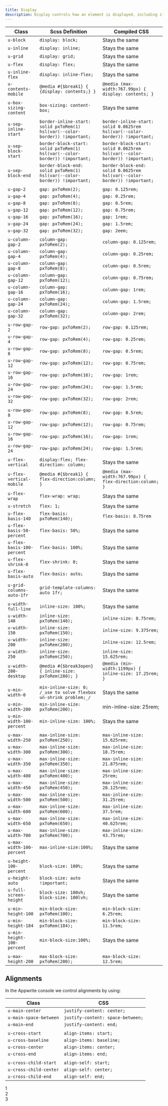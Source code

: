 ```yaml
---
title: Display
description: Display controls how an element is displayed, including its alignment, spacing and size.
---
```


| Class                      | Scss Definition                                                               | Compiled CSS                                                                |
| -------------------------- | ----------------------------------------------------------------------------- | --------------------------------------------------------------------------- |
| `u-block`                  | `display: block;`                                                             | Stays the same                                                              |
| `u-inline`                 | `display: inline;`                                                            | Stays the same                                                              |
| `u-grid`                   | `display: grid;`                                                              | Stays the same                                                              |
| `u-flex`                   | `display: flex;`                                                              | Stays the same                                                              |
| `u-inline-flex`            | `display: inline-flex;`                                                       | Stays the same                                                              |
| `u-contents-mobile`        | `@media #{$break1} { {display: contents;} }`                                  | `@media (max-width:767.99px) { display: contents; }`                        |
|                            |                                                                               |                                                                             |
| `u-box-sizing-content`     | `box-sizing: content-box;`                                                    | Stays the same                                                              |
|                            |                                                                               |                                                                             |
| `u-sep-inline-start`       | `border-inline-start: solid pxToRem(1) hsl(var(--color-border)) !important;`  | `border-inline-start: solid 0.0625rem hsl(var(--color-border)) !important;` |
| `u-sep-block-start`        | `border-block-start: solid pxToRem(1) hsl(var(--color-border)) !important;`   | `border-block-start: solid 0.0625rem hsl(var(--color-border)) !important;`  |
| `u-sep-block-end`          | `border-block-end: solid pxToRem(1) hsl(var(--color-border)) !important;`     | `border-block-end: solid 0.0625rem hsl(var(--color-border)) !important;`    |
|                            |                                                                               |                                                                             |
| `u-gap-2`                  | `gap: pxToRem(2);`                                                            | `gap: 0.125rem;`                                                            |
| `u-gap-4`                  | `gap: pxToRem(4);`                                                            | `gap: 0.25rem;`                                                             |
| `u-gap-8`                  | `gap: pxToRem(8);`                                                            | `gap: 0.5rem;`                                                              |
| `u-gap-12`                 | `gap: pxToRem(12);`                                                           | `gap: 0.75rem;`                                                             |
| `u-gap-16`                 | `gap: pxToRem(16);`                                                           | `gap: 1rem;`                                                                |
| `u-gap-24`                 | `gap: pxToRem(24);`                                                           | `gap: 1.5rem;`                                                              |
| `u-gap-32`                 | `gap: pxToRem(32);`                                                           | `gap: 2eem;`                                                                |
|                            |                                                                               |                                                                             |
| `u-column-gap-2`           | `column-gap: pxToRem(2);`                                                     | `column-gap: 0.125rem;`                                                     |
| `u-column-gap-4`           | `column-gap: pxToRem(4);`                                                     | `column-gap: 0.25rem;`                                                      |
| `u-column-gap-8`           | `column-gap: pxToRem(8);`                                                     | `column-gap: 0.5rem;`                                                       |
| `u-column-gap-12`          | `column-gap: pxToRem(12);`                                                    | `column-gap: 0.75rem;`                                                      |
| `u-column-gap-16`          | `column-gap: pxToRem(16);`                                                    | `column-gap: 1rem;`                                                         |
| `u-column-gap-24`          | `column-gap: pxToRem(24);`                                                    | `column-gap: 1.5rem;`                                                       |
| `u-column-gap-32`          | `column-gap: pxToRem(32);`                                                    | `column-gap: 2rem;`                                                         |
|                            |                                                                               |                                                                             |
| `u-row-gap-2`              | `row-gap: pxToRem(2);`                                                        | `row-gap: 0.125rem;`                                                        |
| `u-row-gap-4`              | `row-gap: pxToRem(4);`                                                        | `row-gap: 0.25rem;`                                                         |
| `u-row-gap-8`              | `row-gap: pxToRem(8);`                                                        | `row-gap: 0.5rem;`                                                          |
| `u-row-gap-12`             | `row-gap: pxToRem(12);`                                                       | `row-gap: 0.75rem;`                                                         |
| `u-row-gap-16`             | `row-gap: pxToRem(16);`                                                       | `row-gap: 1rem;`                                                            |
| `u-row-gap-24`             | `row-gap: pxToRem(24);`                                                       | `row-gap: 1.5rem;`                                                          |
| `u-row-gap-32`             | `row-gap: pxToRem(32);`                                                       | `row-gap: 2rem;`                                                            |
|                            |                                                                               |                                                                             |
| `u-row-gap-8`              | `row-gap: pxToRem(8);`                                                        | `row-gap: 0.5rem;`                                                          |
| `u-row-gap-12`             | `row-gap: pxToRem(12);`                                                       | `row-gap: 0.75rem;`                                                         |
| `u-row-gap-16`             | `row-gap: pxToRem(16);`                                                       | `row-gap: 1rem;`                                                            |
| `u-row-gap-24`             | `row-gap: pxToRem(24);`                                                       | `row-gap: 1.5rem;`                                                          |
|                            |                                                                               |                                                                             |
| `u-flex-vertical`          | `display:flex; flex-direction: column;`                                       | Stays the same                                                              |
| `u-flex-vertical-mobile`   | `@media #{$break1} { flex-direction:column; }`                                | `@media (max-width:767.99px) { flex-direction:column; }`                    |
| `u-flex-wrap`              | `flex-wrap: wrap;`                                                            | Stays the same                                                              |
| `u-stretch`                | `flex: 1;`                                                                    | Stays the same                                                              |
| `u-flex-basis-140`         | `flex-basis: pxToRem(140);`                                                   | `flex-basis: 8.75rem`                                                       |
| `u-flex-basis-50-percent`  | `flex-basis: 50%;`                                                            | Stays the same                                                              |
| `u-flex-basis-100-percent` | `flex-basis: 100%;`                                                           | Stays the same                                                              |
| `u-flex-shrink-0`          | `flex-shrink: 0;`                                                             | Stays the same                                                              |
| `u-flex-basis-auto`        | `flex-basis: auto;`                                                           | Stays the same                                                              |
|                            |                                                                               |                                                                             |
| `u-grid-columns-auto-1fr`  | `grid-template-columns: auto 1fr;`                                            | Stays the same                                                              |
|                            |                                                                               |                                                                             |
| `u-width-full-line`        | `inline-size: 100%;`                                                          | Stays the same                                                              |
| `u-width-140`              | `inline-size: pxToRem(140);`                                                  | `inline-size: 8.75rem;`                                                     |
| `u-width-150`              | `inline-size: pxToRem(150);`                                                  | `inline-size: 9.375rem;`                                                    |
| `u-width-200`              | `inline-size: pxToRem(200);`                                                  | `inline-size: 12.5rem;`                                                     |
| `u-width-250`              | `inline-size: pxToRem(250);`                                                  | `inline-size: 15.625rem;`                                                   |
| `u-width-280-desktop`      | `@media #{$break3open} { inline-size: pxToRem(280); }`                        | `@media (min-width:1199px) { inline-size: 17.25rem; }`                      |
|                            |                                                                               |                                                                             |
| `u-min-width-0`            | `min-inline-size: 0; /_use to solve flexbox un-shrink problem;_/`             | Stays the same                                                              |
| `u-min-width-200`          | `min-inline-size: pxToRem(200); `                                             | min-inline-size: 25rem;                                                     |
| `u-min-width-100-percent`  | `min-inline-size: 100%;`                                                      | Stays the same                                                              |
|                            |                                                                               |                                                                             |
| `u-max-width-250`          | `max-inline-size: pxToRem(250);`                                              | `max-inline-size: 15.625rem;`                                               |
| `u-max-width-300`          | `max-inline-size: pxToRem(300);`                                              | `max-inline-size: 18.75rem;`                                                |
| `u-max-width-350`          | `max-inline-size: pxToRem(350);`                                              | `max-inline-size: 21.875rem;`                                               |
| `u-max-width-400`          | `max-inline-size: pxToRem(400);`                                              | `max-inline-size: 25rem;`                                                   |
| `u-max-width-450`          | `max-inline-size: pxToRem(450);`                                              | `max-inline-size: 28.125rem;`                                               |
| `u-max-width-500`          | `max-inline-size: pxToRem(500);`                                              | `max-inline-size: 31.25rem;`                                                |
| `u-max-width-600`          | `max-inline-size: pxToRem(600);`                                              | `max-inline-size: 37.5rem;`                                                 |
| `u-max-width-650`          | `max-inline-size: pxToRem(650);`                                              | `max-inline-size: 40.625rem;`                                               |
| `u-max-width-700`          | `max-inline-size: pxToRem(700);`                                              | `max-inline-size: 43.75rem;`                                                |
| `u-max-width-100-percent`  | `max-inline-size:100%;`                                                       | Stays the same                                                              |
|                            |                                                                               |                                                                             |
| `u-height-100-percent`     | `block-size: 100%;`                                                           | Stays the same                                                              |
| `u-height-auto`            | `block-size: auto !important;`                                                | Stays the same                                                              |
| `u-full-screen-height`     | `block-size: 100vh; block-size: 100lvh;`                                      | Stays the same                                                              |
|                            |                                                                               |                                                                             |
| `u-min-height-100`         | `min-block-size: pxToRem(100);`                                               | `min-block-size: 6.25rem;`                                                  |
| `u-min-height-184`         | `min-block-size: pxToRem(184);`                                               | `min-block-size: 11.5rem;`                                                  |
| `u-min-height-100-percent` | `min-block-size:100%;`                                                        | Stays the same                                                              |
|                            |                                                                               |                                                                             |
| `u-max-height-200`         | `max-block-size: pxToRem(200);`                                               | `max-block-size: 12.5rem;`                                                  |

## Alignments

In the Appwrite console we control alignments by using:

| Class                  | CSS                               |
| ---------------------- | --------------------------------- |
| `u-main-center`        | `justify-content: center;`        |
| `u-main-space-between` | `justify-content: space-between;` |
| `u-main-end`           | `justify-content: end;`           |
|                        |                                   |
| `u-cross-start`        | `align-items: start;`             |
| `u-cross-baseline`     | `align-items: baseline;`          |
| `u-cross-center`       | `align-items: center;`            |
| `u-cross-end`          | `align-items: end;`               |
|                        |                                   |
| `u-cross-child-start`  | `align-self: start;`              |
| `u-cross-child-center` | `align-self: center;`             |
| `u-cross-child-end`    | `align-self: end;`                |

<Preview center>
  <div class="u-flex u-main-space-between u-min-width-100-percent card">
    <div class="box">1</div>
    <div class="box">2</div>
    <div class="box">3</div>
  </div>
</Preview>
